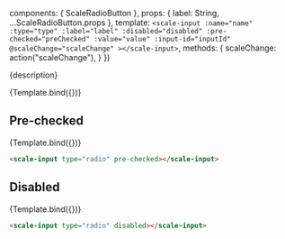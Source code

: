 
<Meta
  title="Components/RadioButton"
  component={ScaleRadioButton}
  argTypes={{}}
/>

  components: { ScaleRadioButton },
  props: {
    label: String,
    ...ScaleRadioButton.props
  },
  template: `
    <scale-input
      :name="name"
      :type="type"
      :label="label"
      :disabled="disabled"
      :pre-checked="preChecked"
      :value="value"
      :input-id="inputId"
      @scaleChange="scaleChange"
    ></scale-input>
  `,
  methods: {
    scaleChange: action("scaleChange"),
  }
})

<Description>{description}</Description>

<Preview withSource="none">
  <Story
    name="Standard"
    args={{
      label: "Radio",
      type: "radio"
    }}
  >
    {Template.bind({})}
  </Story>
</Preview>

<Props story="Standard" />


## Pre-checked

<Preview withSource="none">
  <Story
    name="Pre-checked"
    args={{
      label: "Pre-checked",
      type: "radio",
      preChecked: true
    }}
  >
    {Template.bind({})}
  </Story>
</Preview>

```html
<scale-input type="radio" pre-checked></scale-input>
```


## Disabled

<Preview withSource="none">
  <Story
    name="Disabled"
    args={{
      label: "Disabled",
      type: "radio",
      disabled: true
    }}
  >
    {Template.bind({})}
  </Story>
</Preview>

```html
<scale-input type="radio" disabled></scale-input>
```

